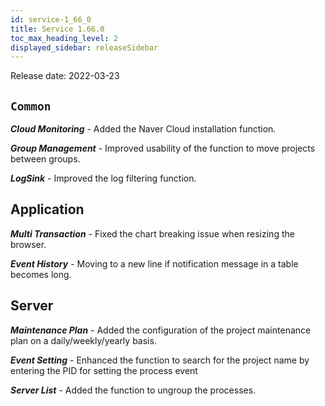 ```yaml
---
id: service-1_66_0
title: Service 1.66.0
toc_max_heading_level: 2
displayed_sidebar: releaseSidebar
---
```



Release date: 2022-03-23

## `Common`

**_Cloud Monitoring_** - Added the Naver Cloud installation function.

**_Group Management_** - Improved usability of the function to move projects between groups.

**_LogSink_** - Improved the log filtering function.

## Application

**_Multi Transaction_** - Fixed the chart breaking issue when resizing the browser.

**_Event History_** - Moving to a new line if notification message in a table becomes long.

## Server

**_Maintenance Plan_** - Added the configuration of the project maintenance plan on a daily/weekly/yearly basis. 

**_Event Setting_** - Enhanced the function to search for the project name by entering the PID for setting the process event

**_Server List_** - Added the function to ungroup the processes.

